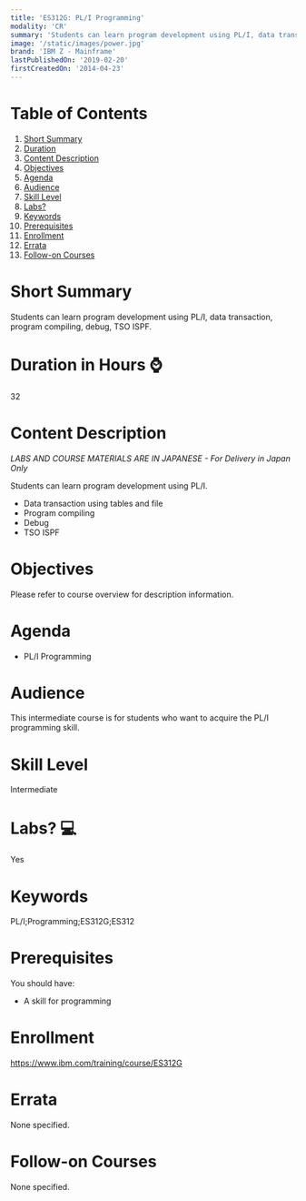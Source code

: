 ```yaml
---
title: 'ES312G: PL/I Programming'
modality: 'CR'
summary: 'Students can learn program development using PL/I, data transaction, program compiling, debug, TSO ISPF.'
image: '/static/images/power.jpg'
brand: 'IBM Z - Mainframe'
lastPublishedOn: '2019-02-20'
firstCreatedOn: '2014-04-23'
---
```

# Table of Contents
1.  [Short Summary](#short-summary)
2.  [Duration](#duration-in-hours-)
3.  [Content Description](#content-description)
4.  [Objectives](#objectives)
5.  [Agenda](#agenda)
6.  [Audience](#audience)
7.  [Skill Level](#skill-level)
8.  [Labs?](#labs-)
9.  [Keywords](#keywords)
10. [Prerequisites](#prerequisites)
11. [Enrollment](#enrollment)
12. [Errata](#errata)
13. [Follow-on Courses](#follow-on-courses)

# Short Summary
Students can learn program development using PL/I, data transaction, program compiling, debug, TSO ISPF.

# Duration in Hours ⌚
32

# Content Description
<p><em>LABS AND COURSE MATERIALS ARE IN JAPANESE - For Delivery in Japan Only</em></p>

<p>Students can learn program development using PL/I.</p>

<ul>
	<li>Data transaction using tables and file</li>
	<li>Program compiling</li>
	<li>Debug</li>
	<li>TSO ISPF</li>
</ul>

# Objectives
<p>Please refer to course overview for description information.</p>

# Agenda
<ul><li>PL/I Programming</li></ul>

# Audience
<p>This intermediate course is for students who want to acquire the PL/I programming skill.</p>

# Skill Level
Intermediate

# Labs? 💻
Yes

# Keywords
PL/I;Programming;ES312G;ES312

# Prerequisites
<p>You should have:</p>

<ul>
	<li>A skill for programming</li>
</ul>

# Enrollment
https://www.ibm.com/training/course/ES312G

# Errata
None specified.

# Follow-on Courses
None specified.

